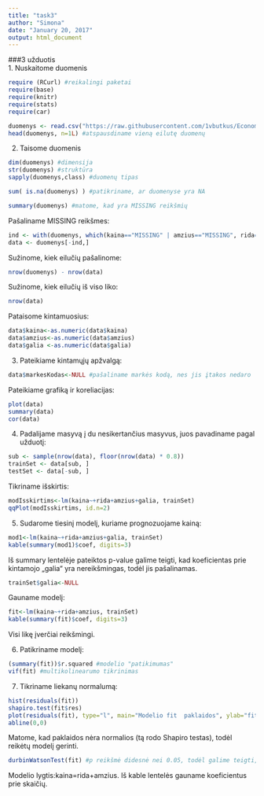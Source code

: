 ```yaml
---
title: "task3"
author: "Simona"
date: "January 20, 2017"
output: html_document
---
```

###3 užduotis     
1. Nuskaitome duomenis 
```r
require (RCurl) #reikalingi paketai
require(base)
require(knitr)
require(stats)
require(car)
```

```r
duomenys <- read.csv("https://raw.githubusercontent.com/1vbutkus/Econometrics1/master/Egzaminas/data.csv",skip=7, sep=";", stringsAsFactors=FALSE)
head(duomenys, n=1L) #atspausdiname vieną eilutę duomenų
```
2. Taisome duomenis
```r
dim(duomenys) #dimensija
str(duomenys) #struktūra
sapply(duomenys,class) #duomenų tipas
```

```r
sum( is.na(duomenys) ) #patikriname, ar duomenyse yra NA
```
```r
summary(duomenys) #matome, kad yra MISSING reikšmių
```
Pašaliname MISSING reikšmes:
```r
ind <- with(duomenys, which(kaina=="MISSING" | amzius=="MISSING", rida=="MISSING" | galia=="MISSING", markesKodas=="MISSING"))
data <- duomenys[-ind,]
```
Sužinome, kiek eilučių pašalinome:
```r
nrow(duomenys) - nrow(data)
```
Sužinome, kiek eilučių iš viso liko:
```r
nrow(data)
```
Pataisome kintamuosius:
```r
data$kaina<-as.numeric(data$kaina) 
data$amzius<-as.numeric(data$amzius) 
data$galia <-as.numeric(data$galia) 
```

3. Pateikiame kintamųjų apžvalgą:
```r
data$markesKodas<-NULL #pašaliname markės kodą, nes jis įtakos nedaro
```
Pateikiame grafiką ir koreliacijas:
```r
plot(data)
summary(data)
cor(data)
```
4. Padalijame masyvą į du nesikertančius masyvus, juos pavadiname pagal užduotį:
```r
sub <- sample(nrow(data), floor(nrow(data) * 0.8))
trainSet <- data[sub, ]
testSet <- data[-sub, ]
```
Tikriname išskirtis:
```r
modIsskirtims<-lm(kaina~+rida+amzius+galia, trainSet)
qqPlot(modIsskirtims, id.n=2)
```
5. Sudarome tiesinį modelį, kuriame prognozuojame kainą:   
```r
mod1<-lm(kaina~+rida+amzius+galia, trainSet)
kable(summary(mod1)$coef, digits=3)
```


Iš summary lentelėje pateiktos p-value galime teigti, kad koeficientas prie kintamojo „galia“ yra nereikšmingas, todėl jis pašalinamas.
```r
trainSet$galia<-NULL
```

Gauname modelį:
```r
fit<-lm(kaina~+rida+amzius, trainSet)
kable(summary(fit)$coef, digits=3)
```
  
Visi likę įverčiai reikšmingi.    

6. Patikriname modelį:
```r
(summary(fit))$r.squared #modelio "patikimumas"
vif(fit) #multikolinearumo tikrinimas
```
7. Tikriname liekanų normalumą:
```r
hist(residuals(fit))
shapiro.test(fit$res) 
plot(residuals(fit), type="l", main="Modelio fit  paklaidos", ylab="fit paklaidos", xlab="Stebėjimas", col=100)
abline(0,0)
````
  
Matome, kad paklaidos nėra normalios (tą rodo Shapiro testas), todėl reikėtų modelį gerinti. 
```r
durbinWatsonTest(fit) #p reikšmė didesnė nei 0.05, todėl galime teigti, kad liekanos nekoreliuoja tarpusavyje.
```
Modelio lygtis:kaina=rida+amzius. Iš kable lentelės gauname koeficientus prie skaičių. 
